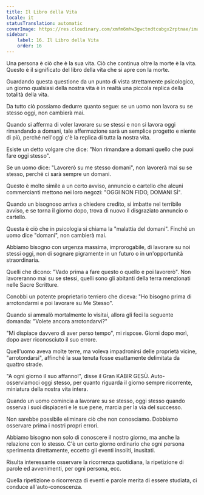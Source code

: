 ```yaml
---
title: Il Libro della Vita
locale: it
statusTranslation: automatic
coverImage: https://res.cloudinary.com/xmfm6mhw3gwctndtcubgx2rptnae/image/upload/v1740468922/small_cover_tratado_de_psicologia_revolucionaria_a4c0dca4e0.webp
sidebar:
    label: 16. Il Libro della Vita
    order: 16
---
```

Una persona è ciò che è la sua vita. Ciò che continua oltre la morte è la vita. Questo è il significato del libro della vita che si apre con la morte.

Guardando questa questione da un punto di vista strettamente psicologico, un giorno qualsiasi della nostra vita è in realtà una piccola replica della totalità della vita.

Da tutto ciò possiamo dedurre quanto segue: se un uomo non lavora su se stesso oggi, non cambierà mai.

Quando si afferma di voler lavorare su se stessi e non si lavora oggi rimandando a domani, tale affermazione sarà un semplice progetto e niente di più, perché nell'oggi c'è la replica di tutta la nostra vita.

Esiste un detto volgare che dice: "Non rimandare a domani quello che puoi fare oggi stesso".

Se un uomo dice: "Lavorerò su me stesso domani", non lavorerà mai su se stesso, perché ci sarà sempre un domani.

Questo è molto simile a un certo avviso, annuncio o cartello che alcuni commercianti mettono nei loro negozi: "OGGI NON FIDO, DOMANI SÌ".

Quando un bisognoso arriva a chiedere credito, si imbatte nel terribile avviso, e se torna il giorno dopo, trova di nuovo il disgraziato annuncio o cartello.

Questa è ciò che in psicologia si chiama la "malattia del domani". Finché un uomo dice "domani", non cambierà mai.

Abbiamo bisogno con urgenza massima, improrogabile, di lavorare su noi stessi oggi, non di sognare pigramente in un futuro o in un'opportunità straordinaria.

Quelli che dicono: "Vado prima a fare questo o quello e poi lavorerò". Non lavoreranno mai su se stessi, quelli sono gli abitanti della terra menzionati nelle Sacre Scritture.

Conobbi un potente proprietario terriero che diceva: "Ho bisogno prima di arrotondarmi e poi lavorare su Me Stesso".

Quando si ammalò mortalmente lo visitai, allora gli feci la seguente domanda: "Volete ancora arrotondarvi?"

"Mi dispiace davvero di aver perso tempo", mi rispose. Giorni dopo morì, dopo aver riconosciuto il suo errore.

Quell'uomo aveva molte terre, ma voleva impadronirsi delle proprietà vicine, "arrotondarsi", affinché la sua tenuta fosse esattamente delimitata da quattro strade.

"A ogni giorno il suo affanno!", disse il Gran KABIR GESÙ. Auto-osserviamoci oggi stesso, per quanto riguarda il giorno sempre ricorrente, miniatura della nostra vita intera.

Quando un uomo comincia a lavorare su se stesso, oggi stesso quando osserva i suoi dispiaceri e le sue pene, marcia per la via del successo.

Non sarebbe possibile eliminare ciò che non conosciamo. Dobbiamo osservare prima i nostri propri errori.

Abbiamo bisogno non solo di conoscere il nostro giorno, ma anche la relazione con lo stesso. C'è un certo giorno ordinario che ogni persona sperimenta direttamente, eccetto gli eventi insoliti, inusitati.

Risulta interessante osservare la ricorrenza quotidiana, la ripetizione di parole ed avvenimenti, per ogni persona, ecc.

Quella ripetizione o ricorrenza di eventi e parole merita di essere studiata, ci conduce all'auto-conoscenza.

